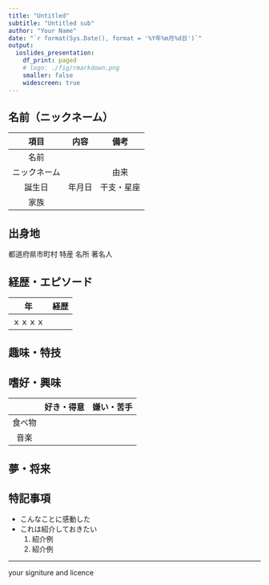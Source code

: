 ---
title: "Untitled"
subtitle: "Untitled sub"
author: "Your Name"
date: "`r format(Sys.Date(), format = '%Y年%m月%d日')`"
output:
  ioslides_presentation:
    df_print: paged
    # logo: ./fig/rmarkdown.png
    smaller: false
    widescreen: true
---

## 名前（ニックネーム）

項目         | 内容                      | 備考
:-----------:|:-------------------------:|:----:
名前         | 　                        | 
ニックネーム | 　                        | 由来 
誕生日       | 年月日                    | 干支・星座
家族         | 　                        | 

## 出身地

都道府県市町村
特産
名所
著名人

## 経歴・エピソード

年       | 経歴
:-------:|:---------------------------:
ｘｘｘｘ | 


## 趣味・特技

## 嗜好・興味

　          | 好き・得意 | 嫌い・苦手
:----------:|:----------:|:----------:
食べ物      | 
音楽        | 

## 夢・将来

## 特記事項
* こんなことに感動した
* これは紹介しておきたい
    1. 紹介例
    1. 紹介例

---

your signiture and licence